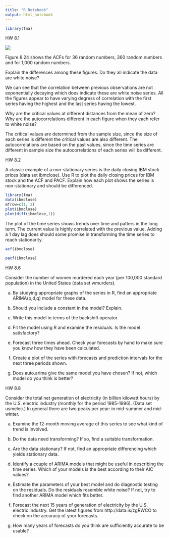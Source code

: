 ```yaml
---
title: "R Notebook"
output: html_notebook
---
```


```r
library(fma)
```


HW  8.1

![](https://raw.githubusercontent.com/ChristopheHunt/MSDA---Coursework/master/Data%20624/Homework%206/8.1.image.PNG)

Figure 8.24 shows the ACFs for 36 random numbers, 360 random numbers and for 1,000 random numbers.

Explain the differences among these figures. Do they all indicate the data are white noise?

We can see that the correlation between previous observations are not exponentially decaying which does indicate these are white noise series. All the figures appear to have varying degress of correlation with the first series having the highest and the last series having the lowest. 

Why are the critical values at different distances from the mean of zero? Why are the autocorrelations different in each figure when they each refer to white noise?

The critical values are determined from the sample size, since the size of each series is different the critical values are also different. The autocorrelations are based on the past values, since the time series are different in sample size the autocorrelations of each series will be different. 

HW  8.2

A classic example of a non-stationary series is the daily closing IBM stock prices (data set ibmclose). Use R to plot the daily closing prices for IBM stock and the ACF and PACF. Explain how each plot shows the series is non-stationary and should be differenced.

```r
library(fma)
data(ibmclose)
mfrow=c(1, 2)
plot(ibmclose)
plot(diff(ibmclose,1))
```

The plot of the time series shows trends over time and patters in the long term. The current value is highly correlated with the previous value. Adding a 1 day lag does should some promise in transforming the time series to reach stationarity. 

```r
acf(ibmclose)
```


```r
pacf(ibmclose)
```

HW  8.6 

Consider the number of women murdered each year (per 100,000 standard population) in the United States (data set wmurders).

a. By studying appropriate graphs of the series in R, find an appropriate ARIMA(p,d,q) model for these data.

b. Should you include a constant in the model? Explain.

c. Write this model in terms of the backshift operator.

d. Fit the model using R and examine the residuals. Is the model satisfactory?

e. Forecast three times ahead. Check your forecasts by hand to make sure you know how they have been calculated.

f. Create a plot of the series with forecasts and prediction intervals for the next three periods shown.

g. Does auto.arima give the same model you have chosen? If not, which model do you think is better?

HW  8.8

Consider the total net generation of electricity (in billion kilowatt hours) by the U.S. electric industry (monthly for the period 1985-1996). (Data set usmelec.) In general there are two peaks per year: in mid-summer and mid-winter.

a. Examine the 12-month moving average of this series to see what kind of trend is involved.

b. Do the data need transforming? If so, find a suitable transformation.

c. Are the data stationary? If not, find an appropriate differencing which yields stationary data.

d. Identify a couple of ARIMA models that might be useful in describing the time series. Which of your models is the best according to their AIC values?

e. Estimate the parameters of your best model and do diagnostic testing on the residuals. Do the residuals resemble white noise? If not, try to find another ARIMA model which fits better.

f. Forecast the next 15 years of generation of electricity by the U.S. electric industry. Get the latest figures from http://data.is/zgRWCO to check on the accuracy of your forecasts.

g. How many years of forecasts do you think are sufficiently accurate to be usable?
